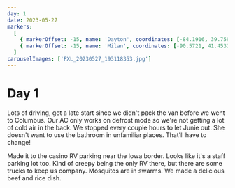 ```yaml
---
day: 1
date: 2023-05-27
markers:
  [
    { markerOffset: -15, name: 'Dayton', coordinates: [-84.1916, 39.7589] },
    { markerOffset: -15, name: 'Milan', coordinates: [-90.5721, 41.4531] },
  ]
carouselImages: ['PXL_20230527_193118353.jpg']
---
```


# Day 1

Lots of driving, got a late start since we didn't pack the van before we went to Columbus. Our AC only works on defrost mode so we're not getting a lot of cold air in the back. We stopped every couple hours to let Junie out. She doesn't want to use the bathroom in unfamiliar places. That'll have to change!

Made it to the casino RV parking near the Iowa border. Looks like it's a staff parking lot too. Kind of creepy being the only RV there, but there are some trucks to keep us company. Mosquitos are in swarms. We made a delicious beef and rice dish.
